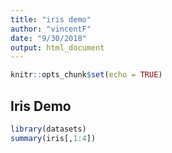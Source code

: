 ```yaml
---
title: "iris demo"
author: "vincentF"
date: "9/30/2018"
output: html_document
---
```


```r
knitr::opts_chunk$set(echo = TRUE)
```

## Iris Demo


```r
library(datasets)
summary(iris[,1:4])
```

